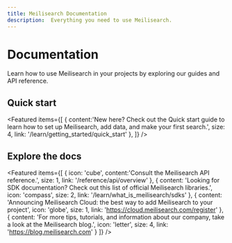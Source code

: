 ```yaml
---
title: Meilisearch Documentation
description:  Everything you need to use Meilisearch.
---
```


# Documentation

Learn how to use Meilisearch in your projects by exploring our guides and API reference.

## Quick start

<Featured items={[
  {
    content:'New here? Check out the Quick start guide to learn how to set up Meilisearch, add data, and make your first search.',
    size: 4,
    link: '/learn/getting_started/quick_start'
  },
]} />

## Explore the docs

<Featured items={[
  {
    icon: 'cube',
    content:'Consult the Meilisearch API reference.',
    size: 1,
    link: '/reference/api/overview'
  },
  {
    content: 'Looking for SDK documentation? Check out this list of official Meilisearch libraries.',
    icon: 'compass',
    size: 2,
    link: '/learn/what_is_meilisearch/sdks'
  },
  {
    content: 'Announcing Meilisearch Cloud: the best way to add Meilisearch to your project',
    icon: 'globe',
    size: 1,
    link: 'https://cloud.meilisearch.com/register'
  },
  {
    content:
      'For more tips, tutorials, and information about our company, take a look at the Meilisearch blog.',
    icon: 'letter',
    size: 4,
    link: 'https://blog.meilisearch.com'
  }
]} />
